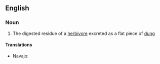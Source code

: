 ==English==

===Noun===
{{en-noun|sg=[[cow]] [[pat]]}}

# The digested residue of a [[herbivore]] excreted as a flat piece of [[dung]]

====Translations====
{{trans-top}}
* Navajo: {{tø|nv|béégashii bichaan}}
{{trans-mid}}
{{trans-bottom}}